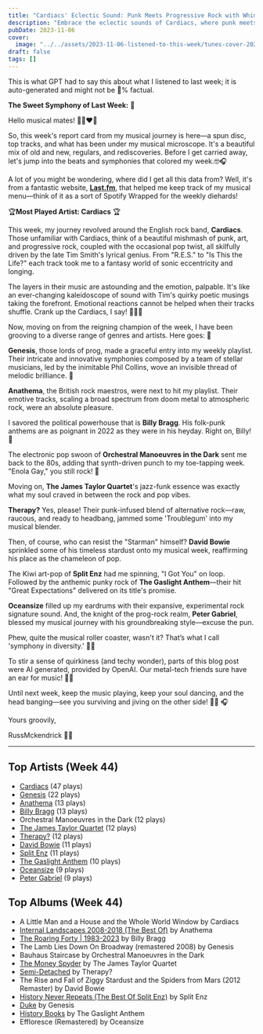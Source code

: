 ```yaml
---
title: "Cardiacs' Eclectic Sound: Punk Meets Progressive Rock with Whimsical Vibes"
description: "Embrace the eclectic sounds of Cardiacs, where punk meets progressive rock and whimsical vibes collide! Their dynamic rhythm will leave you captivated!"
pubDate: 2023-11-06
cover:
  image: "../../assets/2023-11-06-listened-to-this-week/tunes-cover-2023-11-06-listened-to-this-week.png"
draft: false
tags: []
---
```


<NoteCallout title="Note">
This is what GPT had to say this about what I listened to last week; it is auto-generated and might not be 💯% factual.
</NoteCallout>

**The Sweet Symphony of Last Week:** **🎵**

Hello musical mates! 🎩🎻❤️‍🔥

So, this week's report card from my musical journey is here—a spun disc, top tracks, and what has been under my musical microscope. It's a beautiful mix of old and new, regulars, and rediscoveries. Before I get carried away, let's jump into the beats and symphonies that colored my week.🤓🎧 

A lot of you might be wondering, where did I get all this data from? Well, it's from a fantastic website, **[Last.fm](https://www.last.fm/user/RussMckendrick)**, that helped me keep track of my musical menu—think of it as a sort of Spotify Wrapped for the weekly diehards!

🏆**Most Played Artist: Cardiacs** 🏆

This week, my journey revolved around the English rock band, **Cardiacs**. Those unfamiliar with Cardiacs, think of a beautiful mishmash of punk, art, and progressive rock, coupled with the occasional pop twist, all skilfully driven by the late Tim Smith's lyrical genius. From "R.E.S." to "Is This the Life?" each track took me to a fantasy world of sonic eccentricity and longing.

The layers in their music are astounding and the emotion, palpable. It's like an ever-changing kaleidoscope of sound with Tim's quirky poetic musings taking the forefront. Emotional reactions cannot be helped when their tracks shuffle. Crank up the Cardiacs, I say! 🕺💃🤘

Now, moving on from the reigning champion of the week, I have been grooving to a diverse range of genres and artists. Here goes: 🎼

**Genesis**, those lords of prog, made a graceful entry into my weekly playlist. Their intricate and innovative symphonies composed by a team of stellar musicians, led by the inimitable Phil Collins, wove an invisible thread of melodic brilliance. 🌈

**Anathema**, the British rock maestros, were next to hit my playlist. Their emotive tracks, scaling a broad spectrum from doom metal to atmospheric rock, were an absolute pleasure. 

I savored the political powerhouse that is **Billy Bragg**. His folk-punk anthems are as poignant in 2022 as they were in his heyday. Right on, Billy! 🙌

The electronic pop swoon of **Orchestral Manoeuvres in the Dark** sent me back to the 80s, adding that synth-driven punch to my toe-tapping week. "Enola Gay," you still rock! 🚀

Moving on, **The James Taylor Quartet**'s jazz-funk essence was exactly what my soul craved in between the rock and pop vibes. 

**Therapy?** Yes, please! Their punk-infused blend of alternative rock—raw, raucous, and ready to headbang, jammed some 'Troublegum' into my musical blender. 

Then, of course, who can resist the "Starman" himself? **David Bowie** sprinkled some of his timeless stardust onto my musical week, reaffirming his place as the chameleon of pop.

The Kiwi art-pop of **Split Enz** had me spinning, "I Got You" on loop. Followed by the anthemic punky rock of **The Gaslight Anthem**—their hit "Great Expectations" delivered on its title's promise.

**Oceansize** filled up my eardrums with their expansive, experimental rock signature sound. And, the knight of the prog-rock realm, **Peter Gabriel**, blessed my musical journey with his groundbreaking style—excuse the pun.

Phew, quite the musical roller coaster, wasn't it? That’s what I call 'symphony in diversity.' 🎸🎈

To stir a sense of quirkiness (and techy wonder), parts of this blog post were AI generated, provided by OpenAI. Our metal-tech friends sure have an ear for music! 🤖🎵

Until next week, keep the music playing, keep your soul dancing, and the head banging—see you surviving and jiving on the other side! 🙌🕺 🎧

Yours groovily,

RussMckendrick 🎩🎻


---

## Top Artists (Week 44)

- [Cardiacs](https://www.russ.fm/artist/cardiacs/) (47 plays)
- [Genesis](https://www.russ.fm/artist/genesis/) (22 plays)
- [Anathema](https://www.russ.fm/artist/anathema/) (13 plays)
- [Billy Bragg](https://www.russ.fm/artist/billy-bragg/) (13 plays)
- Orchestral Manoeuvres in the Dark (12 plays)
- [The James Taylor Quartet](https://www.russ.fm/artist/the-james-taylor-quartet/) (12 plays)
- [Therapy?](https://www.russ.fm/artist/therapy/) (12 plays)
- [David Bowie](https://www.russ.fm/artist/david-bowie/) (11 plays)
- [Split Enz](https://www.russ.fm/artist/split-enz/) (11 plays)
- [The Gaslight Anthem](https://www.russ.fm/artist/the-gaslight-anthem/) (10 plays)
- [Oceansize](https://www.russ.fm/artist/oceansize/) (9 plays)
- [Peter Gabriel](https://www.russ.fm/artist/peter-gabriel/) (9 plays)

## Top Albums (Week 44)

- A Little Man and a House and the Whole World Window by Cardiacs
- [Internal Landscapes 2008-2018 (The Best Of)](https://www.russ.fm/albums/internal-landscapes-2008-2018-the-best-of-12717350/) by Anathema
- [The Roaring Forty | 1983-2023](https://www.russ.fm/albums/the-roaring-forty-1983-2023-28738012/) by Billy Bragg
- The Lamb Lies Down On Broadway (remastered 2008) by Genesis
- Bauhaus Staircase by Orchestral Manoeuvres in the Dark
- [The Money Spyder](https://www.russ.fm/albums/the-money-spyder-28740754/) by The James Taylor Quartet
- [Semi-Detached](https://www.russ.fm/albums/semi-detached-28696462/) by Therapy?
- The Rise and Fall of Ziggy Stardust and the Spiders from Mars (2012 Remaster) by David Bowie
- [History Never Repeats (The Best Of Split Enz)](https://www.russ.fm/albums/history-never-repeats-the-best-of-split-enz-1414426/) by Split Enz
- [Duke](https://www.russ.fm/albums/duke-773021/) by Genesis
- [History Books](https://www.russ.fm/albums/history-books-28718389/) by The Gaslight Anthem
- Effloresce (Remastered) by Oceansize